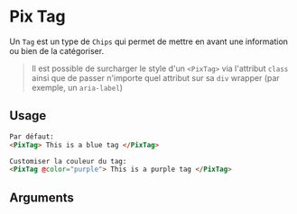 
<Meta of={ComponentStories} />

# Pix Tag

Un `Tag` est un type de `Chips` qui permet de mettre en avant une information ou bien de la catégoriser.

> Il est possible de surcharger le style d'un `<PixTag>` via l'attribut `class` ainsi que de passer n'importe quel attribut sur sa `div` wrapper (par exemple, un `aria-label`)

<Story of={ComponentStories.tag} height={60} />

## Usage

```html
Par défaut:
<PixTag> This is a blue tag </PixTag>

Customiser la couleur du tag:
<PixTag @color="purple"> This is a purple tag </PixTag>
```

## Arguments

<ArgTypes />
